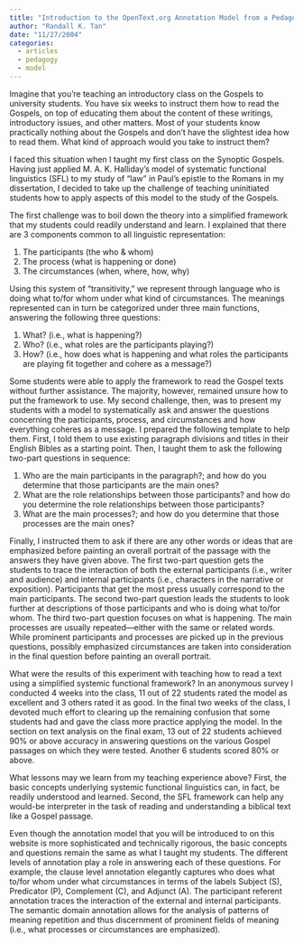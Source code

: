 ```yaml
---
title: "Introduction to the OpenText.org Annotation Model from a Pedagogical Perspective"
author: "Randall K. Tan"
date: "11/27/2004"
categories:
  - articles
  - pedagogy
  - model
---
```


Imagine that you’re teaching an introductory class on the Gospels to university students. You have six weeks to instruct them how to read the Gospels, on top of educating them about the content of these writings, introductory issues, and other matters. Most of your students know practically nothing about the Gospels and don’t have the slightest idea how to read them. What kind of approach would you take to instruct them?

I faced this situation when I taught my first class on the Synoptic Gospels. Having just applied M. A. K. Halliday’s model of systematic functional linguistics (SFL) to my study of “law” in Paul’s epistle to the Romans in my dissertation, I decided to take up the challenge of teaching uninitiated students how to apply aspects of this model to the study of the Gospels.

The first challenge was to boil down the theory into a simplified framework that my students could readily understand and learn. I explained that there are 3 components common to all linguistic representation:

1. The participants (the who & whom)
2. The process (what is happening or done)
3. The circumstances (when, where, how, why)

Using this system of “transitivity,” we represent through language who is doing what to/for whom under what kind of circumstances. The meanings represented can in turn be categorized under three main functions, answering the following three questions:

1. What? (i.e., what is happening?)
2. Who? (i.e., what roles are the participants playing?)
3. How? (i.e., how does what is happening and what roles the participants are playing fit together and cohere as a message?)

Some students were able to apply the framework to read the Gospel texts without further assistance. The majority, however, remained unsure how to put the framework to use. My second challenge, then, was to present my students with a model to systematically ask and answer the questions concerning the participants, process, and circumstances and how everything coheres as a message. I prepared the following template to help them. First, I told them to use existing paragraph divisions and titles in their English Bibles as a starting point. Then, I taught them to ask the following two-part questions in sequence:

1. Who are the main participants in the paragraph?; and how do you determine that those participants are the main ones?
2. What are the role relationships between those participants? and how do you determine the role relationships between those participants?
3. What are the main processes?; and how do you determine that those processes are the main ones?

Finally, I instructed them to ask if there are any other words or ideas that are emphasized before painting an overall portrait of the passage with the answers they have given above.
The first two-part question gets the students to trace the interaction of both the external participants (i.e., writer and audience) and internal participants (i.e., characters in the narrative or exposition). Participants that get the most press usually correspond to the main participants. The second two-part question leads the students to look further at descriptions of those participants and who is doing what to/for whom. The third two-part question focuses on what is happening. The main processes are usually repeated—either with the same or related words. While prominent participants and processes are picked up in the previous questions, possibly emphasized circumstances are taken into consideration in the final question before painting an overall portrait.

What were the results of this experiment with teaching how to read a text using a simplified systemic functional framework? In an anonymous survey I conducted 4 weeks into the class, 11 out of 22 students rated the model as excellent and 3 others rated it as good. In the final two weeks of the class, I devoted much effort to clearing up the remaining confusion that some students had and gave the class more practice applying the model. In the section on text analysis on the final exam, 13 out of 22 students achieved 90% or above accuracy in answering questions on the various Gospel passages on which they were tested. Another 6 students scored 80% or above.

What lessons may we learn from my teaching experience above? First, the basic concepts underlying systemic functional linguistics can, in fact, be readily understood and learned. Second, the SFL framework can help any would-be interpreter in the task of reading and understanding a biblical text like a Gospel passage.

Even though the annotation model that you will be introduced to on this website is more sophisticated and technically rigorous, the basic concepts and questions remain the same as what I taught my students. The different levels of annotation play a role in answering each of these questions. For example, the clause level annotation elegantly captures who does what to/for whom under what circumstances in terms of the labels Subject (S), Predicator (P), Complement (C), and Adjunct (A). The participant referent annotation traces the interaction of the external and internal participants. The semantic domain annotation allows for the analysis of patterns of meaning repetition and thus discernment of prominent fields of meaning (i.e., what processes or circumstances are emphasized).
